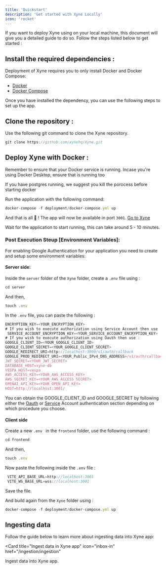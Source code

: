 ```yaml
---
title: 'Quickstart' 
description: 'Get started with Xyne Locally'
icon: 'rocket'
---
```



If you want to deploy Xyne using on your local machine, this document will give you a detailed guide to do so.
Follow the steps listed below to get started : 

## Install the required dependencies : 
Deployment of Xyne requires you to only install Docker and Docker Compose:

- [Docker](https://docs.docker.com/engine/install/) 
- [Docker Compose](https://docs.docker.com/compose/install/)

Once you have installed the dependency, you can use the following steps to set up the app.


## Clone the repository : 

Use the following git command to clone the Xyne repository.
```javascript
git clone https://github.com/xynehq/Xyne.git
```

## Deploy Xyne with Docker  :

<Tip> Remember to ensure that your Docker service is running. Incase you're using Docker Desktop, ensure that is running too </Tip>

<Tip> If you have postgres running, we suggest you kill the porocess before starting docker </Tip>

Run the application with the following command:
```javascript 
docker-compose -f deployment/docker-compose.yml up
```

And that is all 🎉 ! The app will now be available in port ```3001```.  [Go to Xyne](http://localhost:3001/)

<Info> Wait for the application to start running, this can take around 5 - 10 minutes. </Info>

### Post Execution Steup [Environment Variables]:

For enabling Google Authentication for your application you need to create and setup some environment variables: 

#### Server side: 
Inside the ```server``` folder of the ```Xyne``` folder, create a ```.env``` file using :
```javascript
cd server 
```
And then, 

```javascript
touch .env
```

In the ```.env``` file, you can paste the following :

```javascript .env file
ENCRYPTION_KEY=<YOUR_ENCRYPTION_KEY>
# If you wish to execute authorization using Service Account then use :
 SERVICE_ACCOUNT_ENCRYPTION_KEY=<YOUR_SERVICE_ACCOUNT_ENCRYPTION_KEY> 
# If you wish to execute authorization using Oauth then use :   
GOOGLE_CLIENT_ID=<YOUR_GOOGLE_CLIENT_ID>
GOOGLE_CLIENT_SECRET=<YOUR_GOOGLE_CLIENT_SECRET>
GOOGLE_REDIRECT_URI=http://localhost:3000/v1/auth/callback
GOOGLE_PROD_REDIRECT_URI=<YOUR_Public_IPv4_DNS_ADDRESS>/v1/auth/callback
JWT_SECRET=<YOUR_JWT_SECRET>
DATABASE_HOST=xyne-db
VESPA_HOST=vespa
AWS_ACCESS_KEY=<YOUR_AWS_ACCESS_KEY>
AWS_SECRET_KEY=<YOUR_AWS_ACCESS_SECRET>
OPENAI_API_KEY=<YOUR_OPEN_API_KEY>
HOST=http://localhost:3001/
```
<Note> You can obtain the GOOGLE_CLIENT_ID and GOOGLE_SECRET by following either the [Oauth](https://xyne.mintlify.app/authentication/oauth) or [Service](https://xyne.mintlify.app/authentication/service-accounts) Account authentication section depending on which procedure you choose.</Note>

#### Client side

Create a new ```.env ``` in the ```frontend``` folder, use the following command : 

```javascript
cd frontend 
```
And then, 

```javascript
touch .env
```
Now paste the following inside the ```.env``` file : 

```javascript
 VITE_API_BASE_URL=http://localhost:3001
 VITE_WS_BASE_URL=wss://localhost:3001
```
Save the file.


And build again from the ``Xyne`` folder using : 

```javascript 
docker-compose -f deployment/docker-compose.yml up 
```

## Ingesting data 
Follow the guide below to learn more about ingesting data into Xyne app: 

<Card
  title="Ingest data in Xyne app"
  icon="inbox-in"
  href="/ingestion/ingestion"
>
Ingest data into Xyne app.
</Card>